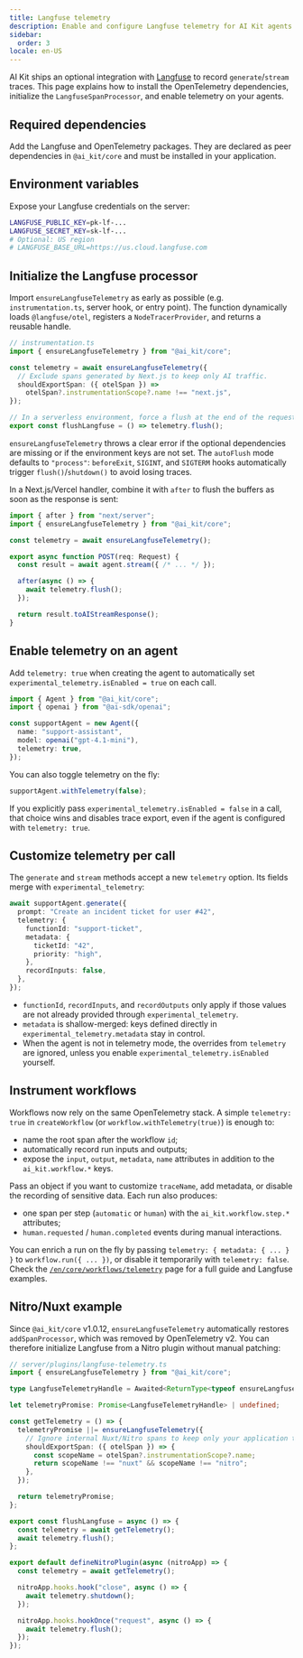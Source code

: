 ```yaml
---
title: Langfuse telemetry
description: Enable and configure Langfuse telemetry for AI Kit agents
sidebar:
  order: 3
locale: en-US
---
```



AI Kit ships an optional integration with [Langfuse](https://langfuse.com/) to record `generate`/`stream` traces. This page explains how to install the OpenTelemetry dependencies, initialize the `LangfuseSpanProcessor`, and enable telemetry on your agents.

## Required dependencies

Add the Langfuse and OpenTelemetry packages. They are declared as peer dependencies in `@ai_kit/core` and must be installed in your application.

<PackageManagers pkg="@langfuse/otel @opentelemetry/sdk-trace-node" />

## Environment variables

Expose your Langfuse credentials on the server:

```bash
LANGFUSE_PUBLIC_KEY=pk-lf-...
LANGFUSE_SECRET_KEY=sk-lf-...
# Optional: US region
# LANGFUSE_BASE_URL=https://us.cloud.langfuse.com
```

## Initialize the Langfuse processor

Import `ensureLangfuseTelemetry` as early as possible (e.g. `instrumentation.ts`, server hook, or entry point). The function dynamically loads `@langfuse/otel`, registers a `NodeTracerProvider`, and returns a reusable handle.

```ts
// instrumentation.ts
import { ensureLangfuseTelemetry } from "@ai_kit/core";

const telemetry = await ensureLangfuseTelemetry({
  // Exclude spans generated by Next.js to keep only AI traffic.
  shouldExportSpan: ({ otelSpan }) =>
    otelSpan?.instrumentationScope?.name !== "next.js",
});

// In a serverless environment, force a flush at the end of the request.
export const flushLangfuse = () => telemetry.flush();
```

`ensureLangfuseTelemetry` throws a clear error if the optional dependencies are missing or if the environment keys are not set. The `autoFlush` mode defaults to `"process"`: `beforeExit`, `SIGINT`, and `SIGTERM` hooks automatically trigger `flush()`/`shutdown()` to avoid losing traces.

In a Next.js/Vercel handler, combine it with `after` to flush the buffers as soon as the response is sent:

```ts
import { after } from "next/server";
import { ensureLangfuseTelemetry } from "@ai_kit/core";

const telemetry = await ensureLangfuseTelemetry();

export async function POST(req: Request) {
  const result = await agent.stream({ /* ... */ });

  after(async () => {
    await telemetry.flush();
  });

  return result.toAIStreamResponse();
}
```

## Enable telemetry on an agent

Add `telemetry: true` when creating the agent to automatically set `experimental_telemetry.isEnabled = true` on each call.

```ts
import { Agent } from "@ai_kit/core";
import { openai } from "@ai-sdk/openai";

const supportAgent = new Agent({
  name: "support-assistant",
  model: openai("gpt-4.1-mini"),
  telemetry: true,
});
```

You can also toggle telemetry on the fly:

```ts
supportAgent.withTelemetry(false);
```

If you explicitly pass `experimental_telemetry.isEnabled = false` in a call, that choice wins and disables trace export, even if the agent is configured with `telemetry: true`.

## Customize telemetry per call

The `generate` and `stream` methods accept a new `telemetry` option. Its fields merge with `experimental_telemetry`:

```ts
await supportAgent.generate({
  prompt: "Create an incident ticket for user #42",
  telemetry: {
    functionId: "support-ticket",
    metadata: {
      ticketId: "42",
      priority: "high",
    },
    recordInputs: false,
  },
});
```

- `functionId`, `recordInputs`, and `recordOutputs` only apply if those values are not already provided through `experimental_telemetry`.
- `metadata` is shallow-merged: keys defined directly in `experimental_telemetry.metadata` stay in control.
- When the agent is not in telemetry mode, the overrides from `telemetry` are ignored, unless you enable `experimental_telemetry.isEnabled` yourself.

## Instrument workflows

Workflows now rely on the same OpenTelemetry stack. A simple `telemetry: true` in `createWorkflow` (or `workflow.withTelemetry(true)`) is enough to:

- name the root span after the workflow `id`;
- automatically record run inputs and outputs;
- expose the `input`, `output`, `metadata`, `name` attributes in addition to the `ai_kit.workflow.*` keys.

Pass an object if you want to customize `traceName`, add metadata, or disable the recording of sensitive data. Each run also produces:

- one span per step (`automatic` or `human`) with the `ai_kit.workflow.step.*` attributes;
- `human.requested` / `human.completed` events during manual interactions.

You can enrich a run on the fly by passing `telemetry: { metadata: { ... } }` to `workflow.run({ ... })`, or disable it temporarily with `telemetry: false`. Check the [`/en/core/workflows/telemetry`](/en/core/workflows/telemetry/) page for a full guide and Langfuse examples.

## Nitro/Nuxt example

Since `@ai_kit/core` v1.0.12, `ensureLangfuseTelemetry` automatically restores `addSpanProcessor`, which was removed by OpenTelemetry v2. You can therefore initialize Langfuse from a Nitro plugin without manual patching:

```ts
// server/plugins/langfuse-telemetry.ts
import { ensureLangfuseTelemetry } from "@ai_kit/core";

type LangfuseTelemetryHandle = Awaited<ReturnType<typeof ensureLangfuseTelemetry>>;

let telemetryPromise: Promise<LangfuseTelemetryHandle> | undefined;

const getTelemetry = () => {
  telemetryPromise ||= ensureLangfuseTelemetry({
    // Ignore internal Nuxt/Nitro spans to keep only your application traces.
    shouldExportSpan: ({ otelSpan }) => {
      const scopeName = otelSpan?.instrumentationScope?.name;
      return scopeName !== "nuxt" && scopeName !== "nitro";
    },
  });

  return telemetryPromise;
};

export const flushLangfuse = async () => {
  const telemetry = await getTelemetry();
  await telemetry.flush();
};

export default defineNitroPlugin(async (nitroApp) => {
  const telemetry = await getTelemetry();

  nitroApp.hooks.hook("close", async () => {
    await telemetry.shutdown();
  });

  nitroApp.hooks.hookOnce("request", async () => {
    await telemetry.flush();
  });
});
```
